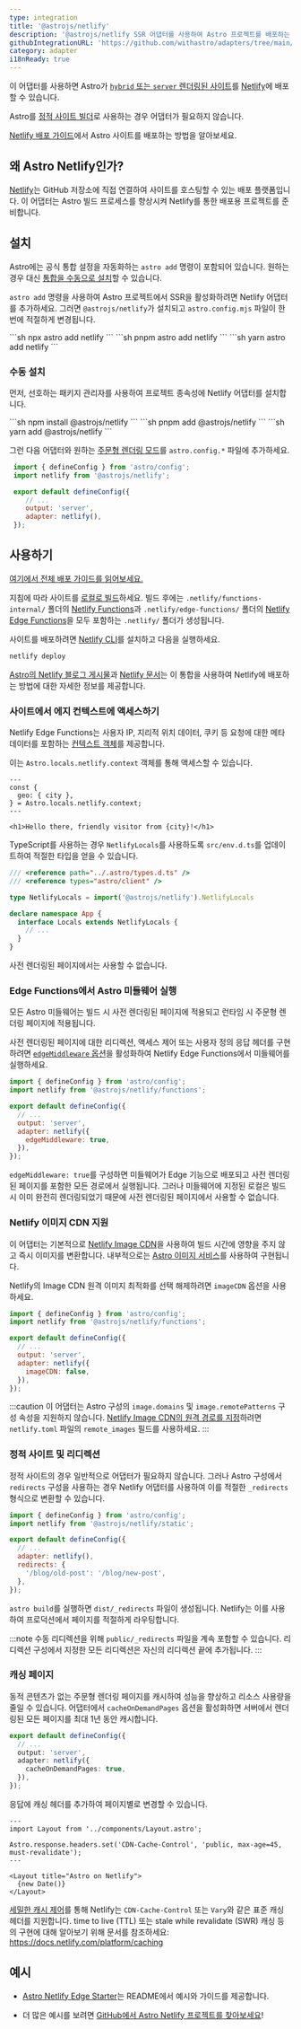 ```yaml
---
type: integration
title: '@astrojs/netlify'
description: '@astrojs/netlify SSR 어댑터를 사용하여 Astro 프로젝트를 배포하는 방법을 알아보세요.'
githubIntegrationURL: 'https://github.com/withastro/adapters/tree/main/packages/netlify/'
category: adapter
i18nReady: true
---
```


이 어댑터를 사용하면 Astro가 [`hybrid` 또는 `server` 렌더링된 사이트](/ko/core-concepts/rendering-modes/#on-demand-rendered)를 [Netlify](https://www.netlify.com/)에 배포할 수 있습니다.

Astro를 [정적 사이트 빌더](/ko/core-concepts/rendering-modes/#pre-rendered)로 사용하는 경우 어댑터가 필요하지 않습니다.

[Netlify 배포 가이드](/ko/guides/deploy/netlify/)에서 Astro 사이트를 배포하는 방법을 알아보세요.

## 왜 Astro Netlify인가?

[Netlify](https://www.netlify.com/)는 GitHub 저장소에 직접 연결하여 사이트를 호스팅할 수 있는 배포 플랫폼입니다. 이 어댑터는 Astro 빌드 프로세스를 향상시켜 Netlify를 통한 배포용 프로젝트를 준비합니다.

## 설치

Astro에는 공식 통합 설정을 자동화하는 `astro add` 명령이 포함되어 있습니다. 원하는 경우 대신 [통합을 수동으로 설치](#수동-설치)할 수 있습니다.

`astro add` 명령을 사용하여 Astro 프로젝트에서 SSR을 활성화하려면 Netlify 어댑터를 추가하세요.
그러면 `@astrojs/netlify`가 설치되고 `astro.config.mjs` 파일이 한 번에 적절하게 변경됩니다.

<PackageManagerTabs>
  <Fragment slot="npm">
  ```sh
  npx astro add netlify
  ```
  </Fragment>
  <Fragment slot="pnpm">
  ```sh
  pnpm astro add netlify
  ```
  </Fragment>
  <Fragment slot="yarn">
  ```sh
  yarn astro add netlify
  ```
  </Fragment>
</PackageManagerTabs>

### 수동 설치

먼저, 선호하는 패키지 관리자를 사용하여 프로젝트 종속성에 Netlify 어댑터를 설치합니다.

<PackageManagerTabs>
  <Fragment slot="npm">
  ```sh
  npm install @astrojs/netlify
  ```
  </Fragment>
  <Fragment slot="pnpm">
  ```sh
  pnpm add @astrojs/netlify
  ```
  </Fragment>
  <Fragment slot="yarn">
  ```sh
  yarn add @astrojs/netlify
  ```
  </Fragment>
</PackageManagerTabs>

그런 다음 어댑터와 원하는 [주문형 렌더링 모드](/ko/core-concepts/rendering-modes/#on-demand-rendered)를 `astro.config.*` 파일에 추가하세요.

   ```js title="astro.config.mjs" ins={2, 6-7}
    import { defineConfig } from 'astro/config';
    import netlify from '@astrojs/netlify';

    export default defineConfig({
       // ...
       output: 'server',
       adapter: netlify(),
    });
   ```

## 사용하기

[여기에서 전체 배포 가이드를 읽어보세요.](/ko/guides/deploy/netlify/)

지침에 따라 사이트를 [로컬로 빌드](/ko/guides/deploy/#building-your-site-locally)하세요. 빌드 후에는 `.netlify/functions-internal/` 폴더의 [Netlify Functions](https://docs.netlify.com/functions/overview/)과 `.netlify/edge-functions/` 폴더의 [Netlify Edge Functions](https://docs.netlify.com/edge-functions/overview/)을 모두 포함하는 `.netlify/` 폴더가 생성됩니다.

사이트를 배포하려면 [Netlify CLI](https://docs.netlify.com/cli/get-started/)를 설치하고 다음을 실행하세요.

```sh
netlify deploy
```

[Astro의 Netlify 블로그 게시물](https://www.netlify.com/blog/how-to-deploy-astro/)과 [Netlify 문서](https://docs.netlify.com/integrations/frameworks/astro/)는 이 통합을 사용하여 Netlify에 배포하는 방법에 대한 자세한 정보를 제공합니다.

### 사이트에서 에지 컨텍스트에 액세스하기

Netlify Edge Functions는 사용자 IP, 지리적 위치 데이터, 쿠키 등 요청에 대한 메타데이터를 포함하는 [컨텍스트 객체](https://docs.netlify.com/edge-functions/api/#netlify-specific-context-object)를 제공합니다.

이는 `Astro.locals.netlify.context` 객체를 통해 액세스할 수 있습니다.

```astro
---
const {
  geo: { city },
} = Astro.locals.netlify.context;
---

<h1>Hello there, friendly visitor from {city}!</h1>
```

TypeScript를 사용하는 경우 `NetlifyLocals`를 사용하도록 `src/env.d.ts`를 업데이트하여 적절한 타입을 얻을 수 있습니다.

```ts title="src/env.d.ts"
/// <reference path="../.astro/types.d.ts" />
/// <reference types="astro/client" />

type NetlifyLocals = import('@astrojs/netlify').NetlifyLocals

declare namespace App {
  interface Locals extends NetlifyLocals {
    // ...
  }
}
```

사전 렌더링된 페이지에서는 사용할 수 없습니다.

### Edge Functions에서 Astro 미들웨어 실행

모든 Astro 미들웨어는 빌드 시 사전 렌더링된 페이지에 적용되고 런타임 시 주문형 렌더링 페이지에 적용됩니다.

사전 렌더링된 페이지에 대한 리디렉션, 액세스 제어 또는 사용자 정의 응답 헤더를 구현하려면 [`edgeMiddleware` 옵션](/ko/reference/adapter-reference/#edgemiddleware)을 활성화하여 Netlify Edge Functions에서 미들웨어를 실행하세요.

```js title="astro.config.mjs" ins={8}
import { defineConfig } from 'astro/config';
import netlify from '@astrojs/netlify/functions';

export default defineConfig({
  // ...
  output: 'server',
  adapter: netlify({
    edgeMiddleware: true,
  }),
});
```

`edgeMiddleware: true`를 구성하면 미들웨어가 Edge 기능으로 배포되고 사전 렌더링된 페이지를 포함한 모든 경로에서 실행됩니다. 그러나 미들웨어에 지정된 로컬은 빌드 시 이미 완전히 렌더링되었기 때문에 사전 렌더링된 페이지에서 사용할 수 없습니다.

### Netlify 이미지 CDN 지원

이 어댑터는 기본적으로 [Netlify Image CDN](https://docs.netlify.com/image-cdn/overview/)을 사용하여 빌드 시간에 영향을 주지 않고 즉시 이미지를 변환합니다.
내부적으로는 [Astro 이미지 서비스](/ko/reference/image-service-reference/)를 사용하여 구현됩니다.

Netlify의 Image CDN 원격 이미지 최적화를 선택 해제하려면 `imageCDN` 옵션을 사용하세요.

```js title="astro.config.mjs" ins={8}
import { defineConfig } from 'astro/config';
import netlify from '@astrojs/netlify/functions';

export default defineConfig({
  // ...
  output: 'server',
  adapter: netlify({
    imageCDN: false,
  }),
});
```

:::caution
이 어댑터는 Astro 구성의 `image.domains` 및 `image.remotePatterns` 구성 속성을 지원하지 않습니다. [Netlify Image CDN의 원격 경로를 지정](https://docs.netlify.com/image-cdn/overview/#remote-path)하려면 `netlify.toml` 파일의 `remote_images` 필드를 사용하세요.
:::

### 정적 사이트 및 리디렉션

정적 사이트의 경우 일반적으로 어댑터가 필요하지 않습니다. 그러나 Astro 구성에서 `redirects` 구성을 사용하는 경우 Netlify 어댑터를 사용하여 이를 적절한 `_redirects` 형식으로 변환할 수 있습니다.

```js title="astro.config.mjs"
import { defineConfig } from 'astro/config';
import netlify from '@astrojs/netlify/static';

export default defineConfig({
  // ...
  adapter: netlify(),
  redirects: {
    '/blog/old-post': '/blog/new-post',
  },
});
```

`astro build`를 실행하면 `dist/_redirects` 파일이 생성됩니다. Netlify는 이를 사용하여 프로덕션에서 페이지를 적절하게 라우팅합니다.

:::note
수동 리디렉션을 위해 `public/_redirects` 파일을 계속 포함할 수 있습니다. 리디렉션 구성에서 지정한 모든 리디렉션은 자신의 리디렉션 끝에 추가됩니다.
:::

### 캐싱 페이지

동적 콘텐츠가 없는 주문형 렌더링 페이지를 캐시하여 성능을 향상하고 리소스 사용량을 줄일 수 있습니다.
어댑터에서 `cacheOnDemandPages` 옵션을 활성화하면 서버에서 렌더링된 모든 페이지를 최대 1년 동안 캐시합니다.

```ts title="astro.config.mjs"
export default defineConfig({
  // ...
  output: 'server',
  adapter: netlify({
    cacheOnDemandPages: true,
  }),
});
```

응답에 캐싱 헤더를 추가하여 페이지별로 변경할 수 있습니다.

```astro title="pages/index.astro"
---
import Layout from '../components/Layout.astro';

Astro.response.headers.set('CDN-Cache-Control', 'public, max-age=45, must-revalidate');
---

<Layout title="Astro on Netlify">
  {new Date()}
</Layout>
```

[세밀한 캐시 제어](https://www.netlify.com/blog/swr-and-fine-grained-cache-control/)를 통해 Netlify는 `CDN-Cache-Control` 또는 `Vary`와 같은 표준 캐싱 헤더를 지원합니다.
time to live (TTL) 또는 stale while revalidate (SWR) 캐싱 등의 구현에 대해 알아보기 위해 문서를 참조하세요: https://docs.netlify.com/platform/caching

## 예시

* [Astro Netlify Edge Starter](https://github.com/sarahetter/astro-netlify-edge-starter)는 README에서 예시와 가이드를 제공합니다. 

* 더 많은 예시를 보려면 [GitHub에서 Astro Netlify 프로젝트를 찾아보세요](https://github.com/search?q=path%3A**%2Fastro.config.mjs+%40astrojs%2Fnetlify\&type=code)!

[astro-integration]: /ko/guides/integrations-guide/
